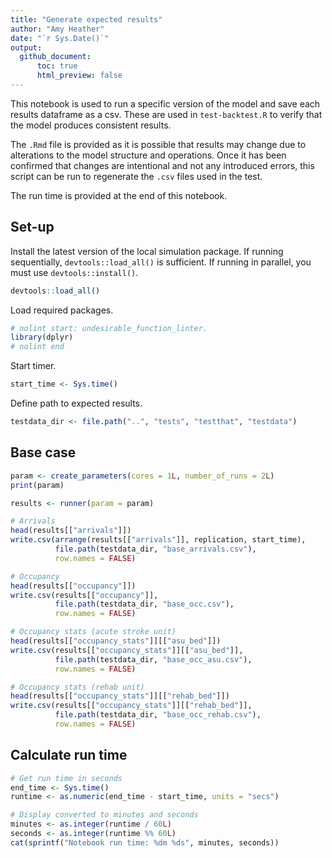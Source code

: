 ```yaml
---
title: "Generate expected results"
author: "Amy Heather"
date: "`r Sys.Date()`"
output:
  github_document:
      toc: true
      html_preview: false
---
```


This notebook is used to run a specific version of the model and save each results dataframe as a csv. These are used in `test-backtest.R` to verify that the model produces consistent results.

The `.Rmd` file is provided as it is possible that results may change due to alterations to the model structure and operations. Once it has been confirmed that changes are intentional and not any introduced errors, this script can be run to regenerate the `.csv` files used in the test.

The run time is provided at the end of this notebook.

## Set-up

Install the latest version of the local simulation package. If running sequentially, `devtools::load_all()` is sufficient. If running in parallel, you must use `devtools::install()`.

```r
devtools::load_all()
```

Load required packages.

```r
# nolint start: undesirable_function_linter.
library(dplyr)
# nolint end
```

Start timer.

```r
start_time <- Sys.time()
```

Define path to expected results.

```r
testdata_dir <- file.path("..", "tests", "testthat", "testdata")
```

## Base case

```r
param <- create_parameters(cores = 1L, number_of_runs = 2L)
print(param)
```

```r
results <- runner(param = param)
```

```r
# Arrivals
head(results[["arrivals"]])
write.csv(arrange(results[["arrivals"]], replication, start_time),
          file.path(testdata_dir, "base_arrivals.csv"),
          row.names = FALSE)

# Occupancy
head(results[["occupancy"]])
write.csv(results[["occupancy"]],
          file.path(testdata_dir, "base_occ.csv"),
          row.names = FALSE)

# Occupancy stats (acute stroke unit)
head(results[["occupancy_stats"]][["asu_bed"]])
write.csv(results[["occupancy_stats"]][["asu_bed"]],
          file.path(testdata_dir, "base_occ_asu.csv"),
          row.names = FALSE)

# Occupancy stats (rehab unit)
head(results[["occupancy_stats"]][["rehab_bed"]])
write.csv(results[["occupancy_stats"]][["rehab_bed"]],
          file.path(testdata_dir, "base_occ_rehab.csv"),
          row.names = FALSE)
```

## Calculate run time

```r
# Get run time in seconds
end_time <- Sys.time()
runtime <- as.numeric(end_time - start_time, units = "secs")

# Display converted to minutes and seconds
minutes <- as.integer(runtime / 60L)
seconds <- as.integer(runtime %% 60L)
cat(sprintf("Notebook run time: %dm %ds", minutes, seconds))
```
